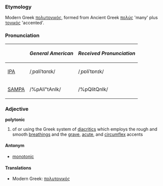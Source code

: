 ===Etymology===
Modern Greek [[πολυτονικός]], formed from Ancient Greek [[πολύς]] 'many' plus [[τονικός]] 'accented'.

===Pronunciation===
{| border=1 cellpadding=5
! !! ''General American'' !! ''Received Pronunciation''
|-
| [[w:IPA|IPA]] || /ˌpɑliˈtɑnɪk/ || /ˌpɒliˈtɒnɪk/
|- 
| [[w:SAMPA|SAMPA]] || /%pAli"tAnIk/ || /%pQlitQnIk/
|}

===Adjective===
'''polytonic'''
# of or using the Greek system of [[diacritic]]s which employs the rough and smooth [[breathing]]s and the [[grave]], [[acute]], and [[circumflex]] accents

====Antonym====
*[[monotonic]]

====Translations====
*Modern Greek: [[πολυτονικός]]
